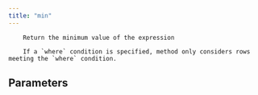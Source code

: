 ```yaml
---
title: "min"
---
```


        Return the minimum value of the expression

        If a `where` condition is specified, method only considers rows meeting the `where` condition.
        

## Parameters
<ParamField body="where" type="BooleanValue | None" required="false" >
</ParamField>
